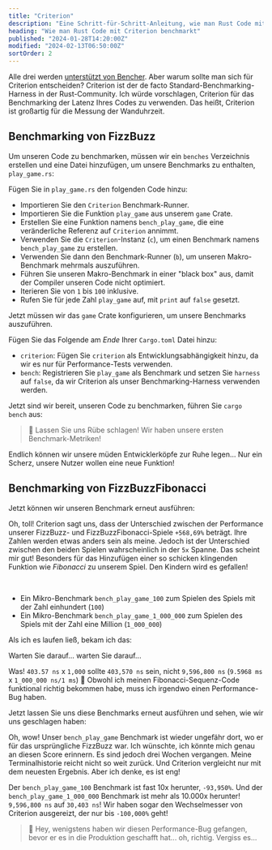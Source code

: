 ```yaml
---
title: "Criterion"
description: "Eine Schritt-für-Schritt-Anleitung, wie man Rust Code mit Criterion benchmarkt"
heading: "Wie man Rust Code mit Criterion benchmarkt"
published: "2024-01-28T14:20:00Z"
modified: "2024-02-13T06:50:00Z"
sortOrder: 2
---
```



<Benchmarking />

<FizzBuzzRust />

<StepByStepRust />

<MicroVsMacro />

<BenchmarkingRust />

Alle drei werden [unterstützt von Bencher](/de/docs/explanation/adapters/). Aber warum sollte man sich für Criterion entscheiden?
Criterion ist der de facto Standard-Benchmarking-Harness in der Rust-Community.
Ich würde vorschlagen, Criterion für das Benchmarking der Latenz Ihres Codes zu verwenden.
Das heißt, Criterion ist großartig für die Messung der Wanduhrzeit.

<FizzBuzzRefactor />

## Benchmarking von FizzBuzz

Um unseren Code zu benchmarken, müssen wir ein `benches` Verzeichnis erstellen und eine Datei hinzufügen, um unsere Benchmarks zu enthalten, `play_game.rs`:

<GameBenchesTree />

Fügen Sie in `play_game.rs` den folgenden Code hinzu:

<FizzBuzzRefactorBenchesCode />

- Importieren Sie den `Criterion` Benchmark-Runner.
- Importieren Sie die Funktion `play_game` aus unserem `game` Crate.
- Erstellen Sie eine Funktion namens `bench_play_game`, die eine veränderliche Referenz auf `Criterion` annimmt.
- Verwenden Sie die `Criterion`-Instanz (`c`), um einen Benchmark namens `bench_play_game` zu erstellen.
- Verwenden Sie dann den Benchmark-Runner (`b`), um unseren Makro-Benchmark mehrmals auszuführen.
- Führen Sie unseren Makro-Benchmark in einer "black box" aus, damit der Compiler unseren Code nicht optimiert.
- Iterieren Sie von `1` bis `100` inklusive.
- Rufen Sie für jede Zahl `play_game` auf, mit `print` auf `false` gesetzt.

Jetzt müssen wir das `game` Crate konfigurieren, um unsere Benchmarks auszuführen.

Fügen Sie das Folgende am _Ende_ Ihrer `Cargo.toml` Datei hinzu:

<GameCargoToml />

- `criterion`: Fügen Sie `criterion` als Entwicklungsabhängigkeit hinzu, da wir es nur für Performance-Tests verwenden.
- `bench`: Registrieren Sie `play_game` als Benchmark und setzen Sie `harness` auf `false`, da wir Criterion als unser Benchmarking-Harness verwenden werden.

Jetzt sind wir bereit, unseren Code zu benchmarken, führen Sie `cargo bench` aus:

<BenchPlayGameOutput />

> 🐰 Lassen Sie uns Rübe schlagen! Wir haben unsere ersten Benchmark-Metriken!

Endlich können wir unsere müden Entwicklerköpfe zur Ruhe legen...
Nur ein Scherz, unsere Nutzer wollen eine neue Funktion!

<FizzBuzzFibonacciRust>
  <PlayGameRustCode />
</FizzBuzzFibonacciRust>

## Benchmarking von FizzBuzzFibonacci

Jetzt können wir unseren Benchmark erneut ausführen:

<BenchPlayGameFibonacciOutput />

Oh, toll! Criterion sagt uns, dass der Unterschied zwischen der Performance unserer FizzBuzz- und FizzBuzzFibonacci-Spiele `+568,69%` beträgt.
Ihre Zahlen werden etwas anders sein als meine.
Jedoch ist der Unterschied zwischen den beiden Spielen wahrscheinlich in der `5x` Spanne.
Das scheint mir gut! Besonders für das Hinzufügen einer so schicken klingenden Funktion wie _Fibonacci_ zu unserem Spiel.
Den Kindern wird es gefallen!

<FizzBuzzFibonacciOpenRust>
  <FizzBuzzFibonacciOpenRustCode />
</FizzBuzzFibonacciOpenRust>

<TheEnd />

<br />

<OnFire />

<BenchPlayGameOnFireCode />

- Ein Mikro-Benchmark `bench_play_game_100` zum Spielen des Spiels mit der Zahl einhundert (`100`)
- Ein Mikro-Benchmark `bench_play_game_1_000_000` zum Spielen des Spiels mit der Zahl eine Million (`1_000_000`)

Als ich es laufen ließ, bekam ich das:

<BenchPlayGameOnFireOutputStart />

Warten Sie darauf... warten Sie darauf...

<BenchPlayGameOnFireOutput />

Was! `403.57 ns` x `1,000` sollte `403,570 ns` sein, nicht `9,596,800 ns` (`9.5968 ms` x `1_000_000 ns/1 ms`) 🤯
Obwohl ich meinen Fibonacci-Sequenz-Code funktional richtig bekommen habe, muss ich irgendwo einen Performance-Bug haben.

<FizzBuzzFibonacciFixRust />

Jetzt lassen Sie uns diese Benchmarks erneut ausführen und sehen, wie wir uns geschlagen haben:

<BenchPlayGameFixOutput />

Oh, wow! Unser `bench_play_game` Benchmark ist wieder ungefähr dort, wo er für das ursprüngliche FizzBuzz war.
Ich wünschte, ich könnte mich genau an diesen Score erinnern. Es sind jedoch drei Wochen vergangen.
Meine Terminalhistorie reicht nicht so weit zurück.
Und Criterion vergleicht nur mit dem neuesten Ergebnis.
Aber ich denke, es ist eng!

Der `bench_play_game_100` Benchmark ist fast 10x herunter, `-93,950%`.
Und der `bench_play_game_1_000_000` Benchmark ist mehr als 10.000x herunter! `9,596,800 ns` auf `30,403 ns`!
Wir haben sogar den Wechselmesser von Criterion ausgereizt, der nur bis `-100,000%` geht!

> 🐰 Hey, wenigstens haben wir diesen Performance-Bug gefangen, bevor er es in die Produktion geschafft hat... oh, richtig. Vergiss es...

<CatchInCi />

<CatchInCiOutput />

<CatchInCiPlot />

<CatchInCiPlotRustBench title="Wie man Rust mit Criterion benchmarkt" />

<BencherFooter />
